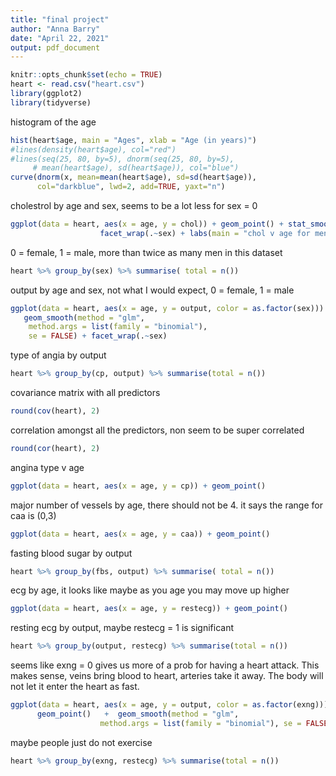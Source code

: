 ```yaml
---
title: "final project"
author: "Anna Barry"
date: "April 22, 2021"
output: pdf_document
---
```


```r
knitr::opts_chunk$set(echo = TRUE)
heart <- read.csv("heart.csv")
library(ggplot2)
library(tidyverse)
```


histogram of the age
```r
hist(heart$age, main = "Ages", xlab = "Age (in years)")
#lines(density(heart$age), col="red")
#lines(seq(25, 80, by=5), dnorm(seq(25, 80, by=5),
     # mean(heart$age), sd(heart$age)), col="blue")
curve(dnorm(x, mean=mean(heart$age), sd=sd(heart$age)), 
      col="darkblue", lwd=2, add=TRUE, yaxt="n")
```


cholestrol by age and sex, seems to be a lot less for sex = 0
```r
ggplot(data = heart, aes(x = age, y = chol)) + geom_point() + stat_smooth(method = lm) +
                    facet_wrap(.~sex) + labs(main = "chol v age for men and women") 
```

0 = female, 1 = male, more than twice as many men in this dataset
```r
heart %>% group_by(sex) %>% summarise( total = n())
```


output by age and sex, not what I would expect, 0 = female, 1 = male
```r
ggplot(data = heart, aes(x = age, y = output, color = as.factor(sex))) + geom_point() + 
   geom_smooth(method = "glm", 
    method.args = list(family = "binomial"), 
    se = FALSE) + facet_wrap(.~sex)
```


type of angia by output
```r
heart %>% group_by(cp, output) %>% summarise(total = n())
```


covariance matrix with all predictors
```r
round(cov(heart), 2)

```


correlation amongst all the predictors, non seem to be super correlated
```r
round(cor(heart), 2)
```



angina type v age
```r
ggplot(data = heart, aes(x = age, y = cp)) + geom_point()
```



major number of vessels by age, there should not be 4. it says the range for caa is (0,3)
```r
ggplot(data = heart, aes(x = age, y = caa)) + geom_point()
```

fasting blood sugar by output
```r
heart %>% group_by(fbs, output) %>% summarise( total = n())
```


ecg by age, it looks like maybe as you age you may move up higher
```r
ggplot(data = heart, aes(x = age, y = restecg)) + geom_point()
```


resting ecg by output, maybe restecg = 1 is significant
```r
heart %>% group_by(output, restecg) %>% summarise(total = n())
```

seems like exng = 0 gives us more of a prob for having a heart attack. This makes sense, veins bring blood to heart, arteries take it away. The body will not let it enter the heart as fast.
```r
ggplot(data = heart, aes(x = age, y = output, color = as.factor(exng))) + 
      geom_point()   +  geom_smooth(method = "glm", 
                    method.args = list(family = "binomial"), se = FALSE)
```


maybe people just do not exercise
```r
heart %>% group_by(exng, restecg) %>% summarise(total = n())
```










